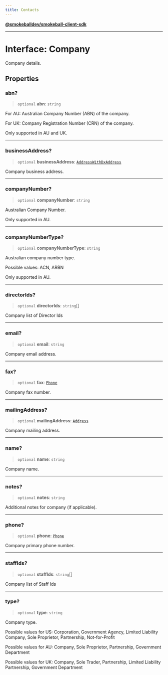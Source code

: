 ```yaml
---
title: Contacts
---
```

[**@smokeballdev/smokeball-client-sdk**](../../../../README.md)

***

# Interface: Company

Company details.

## Properties

### abn?

> `optional` **abn**: `string`

For AU: Australian Company Number (ABN) of the company.

For UK: Company Registration Number (CRN) of the company.

Only supported in AU and UK.

***

### businessAddress?

> `optional` **businessAddress**: [`AddressWithDxAddress`](AddressWithDxAddress.md)

Company business address.

***

### companyNumber?

> `optional` **companyNumber**: `string`

Australian Company Number.

Only supported in AU.

***

### companyNumberType?

> `optional` **companyNumberType**: `string`

Australian company number type.

Possible values: ACN, ARBN

Only supported in AU.

***

### directorIds?

> `optional` **directorIds**: `string`[]

Company list of Director Ids

***

### email?

> `optional` **email**: `string`

Company email address.

***

### fax?

> `optional` **fax**: [`Phone`](Phone.md)

Company fax number.

***

### mailingAddress?

> `optional` **mailingAddress**: [`Address`](Address.md)

Company mailing address.

***

### name?

> `optional` **name**: `string`

Company name.

***

### notes?

> `optional` **notes**: `string`

Additional notes for company (if applicable).

***

### phone?

> `optional` **phone**: [`Phone`](Phone.md)

Company primary phone number.

***

### staffIds?

> `optional` **staffIds**: `string`[]

Company list of Staff Ids

***

### type?

> `optional` **type**: `string`

Company type.

Possible values for US: Corporation, Government Agency, Limited Liability Company, Sole Proprietor, Partnership, Not-for-Profit

Possible values for AU: Company, Sole Proprietor, Partnership, Government Department

Possible values for UK: Company, Sole Trader, Partnership, Limited Liability Partnership, Government Department

